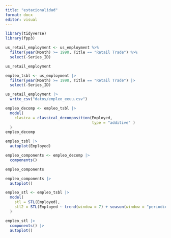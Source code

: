 ```yaml
---
title: "estacionalidad"
format: docx
editor: visual
---
```

```r
library(tidyverse)
library(fpp3)
```

```r
us_retail_employment <- us_employment %>%
  filter(year(Month) >= 1990, Title == "Retail Trade") %>%
  select(-Series_ID)

us_retail_employment
```
```r
empleo_tsbl <- us_employment |>
  filter(year(Month) >= 1990, Title == "Retail Trade") |>
  select(-Series_ID)

us_retail_employment |>
  write_csv("datos/empleo_eeuu.csv")
```


```r
empleo_decomp <- empleo_tsbl |>
  model(
    clasica = classical_decomposition(Employed, 
                                      type = "additive" )
  )
empleo_decomp
```
```r
empleo_tsbl |>
  autoplot(Employed)
```

```r
empleo_components <- empleo_decomp |>
  components()

empleo_components 
```

```r
empleo_components |>
  autoplot()
```

```r
empleo_stl <- empleo_tsbl |>
  model(
    stl = STL(Employed),
    stl2 = STL(Employed ~ trend(window = 7) + season(window = "periodic"))
  )

empleo_stl |>
  components() |>
  autoplot()
```

